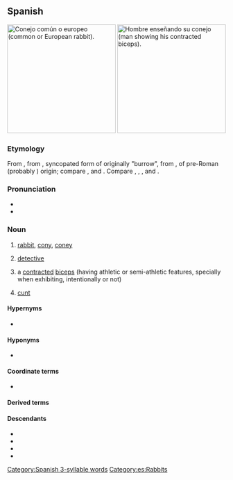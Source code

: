 {{also|Conejo|conéjo}}
==Spanish==
{{wikipedia|lang=es}}
[[File:Oryctolagus cuniculus Tasmania 2.jpg|thumb|250px|Conejo común o europeo (common or European rabbit).]]
[[File:Arm_flex_supinate.jpg|thumb|250px|Hombre enseñando su conejo (man showing his contracted biceps).]]

===Etymology===
From {{inh|es|osp|conejo}}, from {{inh|es|VL.|*cuniclus}}, syncopated form of {{inh|es|la|cunīculus}} originally "burrow", from {{der|es|grc|κύνικλος}}, of pre-Roman (probably {{der|es|xib|-}}) origin; compare {{cog|eu|untxi||rabbit}}, {{cog|mxi|qonélyo||rabbit}} and  {{cog|mxi|sc=Latn|qončáyr||greyhound}}. Compare {{cog|gl|coello}}, {{cog|pt|coelho}}, {{cog|it|coniglio}}, and {{cog|en|cony}}.

===Pronunciation===
* {{es-IPA}}
* {{rhymes|es|exo}}

===Noun===
{{es-noun|m|f=coneja}}

# [[rabbit]], [[cony]], [[coney]] {{gloss|male or unspecified sex}}
# {{lb|es|Central America}} [[detective]]
# {{lb|es|muscle}} a [[contracted]] [[biceps]] (having athletic ‎or semi-athletic ‎features, specially when exhibiting, intentionally or not)
# {{lb|es|vulgar|slang}} [[cunt]] {{gloss|female genitalia}}

====Hypernyms====
* {{l|es|lagomorfo}}

====Hyponyms====
* {{l|es|gazapo}}

====Coordinate terms====
* {{l|es|liebre}}

====Derived terms====
{{col3|es
|conejar
|conejero
|conejito
|conejillo de Indias
|conejo de los volcanes
}}

====Descendants====
* {{desc|bor=1|ceb|koneho}}
* {{desc|bor=1|pap|koneu}}
* {{desc|bor=1|qu|kunu}}
* {{desc|bor=1|tl|kuneho}}

[[Category:Spanish 3-syllable words]]
[[Category:es:Rabbits]]